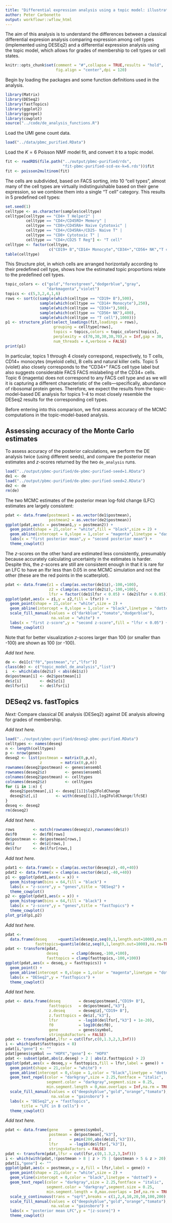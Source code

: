 ```yaml
---
title: "Differential expression analysis using a topic model: illustration in mixture of FACS-purified PBMC data"
author: Peter Carbonetto
output: workflowr::wflow_html
---
```


The aim of this analysis is to understand the differences between a
classical differential expresion analysis comparing expression among
cell types (implemented using DESEq2) and a differential expression
analysis using the topic model, which allows for grades of membership
to cell types or cell states.

```r
knitr::opts_chunk$set(comment = "#",collapse = TRUE,results = "hold",
                      fig.align = "center",dpi = 120)
```

Begin by loading the packages and some function definitions used in
the analysis.

```r
library(Matrix)
library(DESeq2)
library(fastTopics)
library(ggplot2)
library(ggrepel)
library(cowplot)
source("../code/de_analysis_functions.R")
```

Load the UMI gene count data.

```r
load("../data/pbmc_purified.RData")
```

Load the $K = 6$ Poisson NMF model fit, and convert it to a
topic model.

```r
fit <- readRDS(file.path("../output/pbmc-purified/rds",
                         "fit-pbmc-purified-scd-ex-k=6.rds"))$fit
fit <- poisson2multinom(fit)
```

The cells are subdivided, based on FACS sorting, into 10 "cell types",
almost many of the cell types are virtually indistinguishable based on
their gene expression, so we combine them into a single "T cell"
category. This results in 5 predefined cell types:

```r
set.seed(1)
celltype <- as.character(samples$celltype)
celltype[celltype == "CD4+ T Helper2" |
         celltype == "CD4+/CD45RO+ Memory" |
         celltype == "CD8+/CD45RA+ Naive Cytotoxic" |
         celltype == "CD4+/CD45RA+/CD25- Naive T" |
         celltype == "CD8+ Cytotoxic T" |
         celltype == "CD4+/CD25 T Reg"] <- "T cell"
celltype <- factor(celltype,
                   c("CD19+ B","CD14+ Monocyte","CD34+","CD56+ NK","T cell"))
table(celltype)
```

This Structure plot, in which cells are arranged horizontally
according to their predefined cell type, shows how the estimated topic
proportions relate to the predefined cell types.

```r
topic_colors <- c("gold","forestgreen","dodgerblue","gray",
                  "darkmagenta","violet")
topics <- c(5,3,2,4,1,6)
rows <- sort(c(sample(which(celltype == "CD19+ B"),500),
               sample(which(celltype == "CD14+ Monocyte"),250),
               sample(which(celltype == "CD34+"),500),
               sample(which(celltype == "CD56+ NK"),400),
               sample(which(celltype == "T cell"),1000)))
p1 <- structure_plot(select_loadings(fit,loadings = rows),
                     grouping = celltype[rows],
                     topics = topics,colors = topic_colors[topics],
   	  			     perplexity = c(70,30,30,30,70),n = Inf,gap = 30,
					 num_threads = 4,verbose = FALSE)
print(p1)
```

In particular, topics 1 through 4 closely correspond, respectively, to
T cells, CD14+ monocytes (myeloid cells), B cells and natural killer
cells. Topic 5 (violet) also closely corresponds to the "CD34+" FACS
cell type label but also suggests considerable FACS FACS mislabeling
of the CD34+ cells. Topic 6 (magenta) does not correspond to any FACS
cell type and as we will it is capturing a different characteristic of
the cells---specifically, abundance of ribosomal protein genes.
Therefore, we expect the results from the topic-model-based DE
analysis for topics 1--4 to most closely resemble the DESeq2 results
for the corresponding cell types.

Before entering into this comparison, we first assess accuracy of the
MCMC computations in the topic-model-based analysis.

Assessing accuracy of the Monte Carlo estimates
-----------------------------------------------

To assess accuracy of the posterior calculations, we perform the DE
analysis twice (using different seeds), and compare the posterior mean
estimates and *z*-scores returned by the two `de_analysis` runs.

```r
load("../output/pbmc-purified/de-pbmc-purified-seed=1.RData")
de1 <- de
load("../output/pbmc-purified/de-pbmc-purified-seed=2.RData")
de2 <- de
rm(de)
```

The two MCMC estimates of the posterior mean log-fold change (LFC)
estimates are largely consistent:

```r
pdat <- data.frame(postmean1 = as.vector(de1$postmean),
                   postmean2 = as.vector(de2$postmean))
ggplot(pdat,aes(x = postmean1,y = postmean2)) +
  geom_point(shape = 21,color = "white",fill = "black",size = 2) +
  geom_abline(intercept = 0,slope = 1,color = "magenta",linetype = "dashed") +
  labs(x = "first posterior mean",y = "second posterior mean") +
  theme_cowplot()
```

The $z$-scores on the other hand are estimated less consistently,
presumably because accurately calculating uncertainty in the estimates
is harder. Despite this, the $z$-scores are still are consistent
enough in that it is rare for an LFC to have an lfsr less than 0.05 in
one MCMC simulation and not the other (these are the red points in the
scatterplot).

```r
pdat <- data.frame(z1 = clamp(as.vector(de1$z),-100,+100),
                   z2 = clamp(as.vector(de2$z),-100,+100),
				   lfsr = factor((de1$lfsr < 0.05) + (de2$lfsr < 0.05)))
ggplot(pdat,aes(x = z1,y = z2,fill = lfsr)) +
  geom_point(shape = 21,color = "white",size = 2) +
  geom_abline(intercept = 0,slope = 1,color = "black",linetype = "dotted") +
  scale_fill_manual(values = c("darkblue","tomato","dodgerblue"),
                    na.value = "white") +
  labs(x = "first z-score",y = "second z-score",fill = "lfsr < 0.05") +
  theme_cowplot()
```

Note that for better visualization $z$-scores larger than 100 (or
smaller than -100) are shown as 100 (or -100).

*Add text here.*

```r
de <- de1[c("f0","postmean","z","lfsr")]
class(de) <- c("topic_model_de_analysis","list")
i  <- which(abs(de2$z) < abs(de1$z))
de$postmean[i] <- de2$postmean[i]
de$z[i]        <- de2$z[i]
de$lfsr[i]     <- de$lfsr[i]
```

DESeq2 vs. fastTopics
---------------------

*Next:* Compare classical DE analysis (DESeq2) against DE analysis
allowing for grades of membership.

*Add text here.*

```r
load("../output/pbmc-purified/deseq2-pbmc-purified.RData")
celltypes <- names(deseq)
n <- length(celltypes)
p <- nrow(genes)
deseq2 <- list(postmean = matrix(0,p,n),
               z        = matrix(0,p,n))
rownames(deseq2$postmean) <- genes$ensembl
rownames(deseq2$z)        <- genes$ensembl
colnames(deseq2$postmean) <- celltypes
colnames(deseq2$z)        <- celltypes
for (i in 1:n) {
  deseq2$postmean[,i] <- deseq[[i]]$log2FoldChange
  deseq2$z[,i]        <- with(deseq[[i]],log2FoldChange/lfcSE)
}
deseq <- deseq2
rm(deseq2)
```

*Add text here.*

```r
rows        <- match(rownames(deseq$z),rownames(de$z))
de$f0       <- de$f0[rows]
de$postmean <- de$postmean[rows,]
de$z        <- de$z[rows,]
de$lfsr     <- de$lfsr[rows,]
```

*Add text here.*

```r
pdat1 <- data.frame(x = clamp(as.vector(deseq$z),-40,+40))
pdat2 <- data.frame(x = clamp(as.vector(de$z),-40,+40))
p1 <- ggplot(pdat1,aes(x = x)) +
  geom_histogram(bins = 64,fill = "black") +
  labs(x = "z-score",y = "genes",title = "DESeq2") +
  theme_cowplot()
p2 <- ggplot(pdat1,aes(x = x)) +
  geom_histogram(bins = 64,fill = "black") +
  labs(x = "z-score",y = "genes",title = "fastTopics") +
  theme_cowplot()
plot_grid(p1,p2)
```

*Add text here.*

```r
pdat <-
  data.frame(deseq     =quantile(deseq$z,seq(0,1,length.out=1000),na.rm=TRUE),
             fasttopics=quantile(de$z,seq(0,1,length.out=1000),na.rm=TRUE))
pdat <- transform(pdat,
                  deseq      = clamp(deseq,-100,+100),
                  fasttopics = clamp(fasttopics,-100,+100))
ggplot(pdat,aes(x = deseq,y = fasttopics)) +
  geom_point() +
  geom_abline(intercept = 0,slope = 1,color = "magenta",linetype = "dotted") +
  labs(x = "DESeq2",y = "fastTopics") +
  theme_cowplot()
```

*Add text here.*

```r
pdat <- data.frame(deseq        = deseq$postmean[,"CD19+ B"],
                   fasttopics   = de$postmean[,"k3"],
				   z.deseq      = deseq$z[,"CD19+ B"],
				   z.fasttopics = de$z[,"k3"],
				   lfsr         = -log10(de$lfsr[,"k3"] + 1e-20),
                   f0           = log10(de$f0),
                   gene         = genes$symbol,
				   stringsAsFactors = FALSE)
pdat <- transform(pdat,lfsr = cut(lfsr,c(0,1.3,2,3,Inf)))
i <- which(pdat$fasttopics < 8)
pdat[i,"gene"] <- ""
pdat[genes$symbol == "HOPX","gene"] <- "HOPX"
pdat <- subset(pdat,abs(z.deseq) > 2 | abs(z.fasttopics) > 2)
ggplot(pdat,aes(x = deseq,y = fasttopics,fill = lfsr,label = gene)) +
  geom_point(shape = 21,color = "white") +
  geom_abline(intercept = 0,slope = 1,color = "black",linetype = "dotted") +
  geom_text_repel(color = "darkgray",size = 2.25,fontface = "italic",
                  segment.color = "darkgray",segment.size = 0.25,
                  min.segment.length = 0,max.overlaps = Inf,na.rm = TRUE) +
  scale_fill_manual(values = c("deepskyblue","gold","orange","tomato"),
                    na.value = "gainsboro") +
  labs(x = "DESeq2",y = "fastTopics",
       title = "LFC in B cells") +
  theme_cowplot()
```

*Add text here.*

```r
pdat <- data.frame(gene     = genes$symbol,
                   postmean = de$postmean[,"k3"],
                   z        = pmin(200,abs(de$z[,"k3"])),
				   lfsr     = -log10(de$lfsr[,"k3"]),
				   stringsAsFactors = FALSE)
pdat <- transform(pdat,lfsr = cut(lfsr,c(0,1.3,2,3,Inf)))
i <- which(with(pdat,!(postmean > 8 | z > 75 | (postmean > 5 & z > 20))))
pdat[i,"gene"] <- ""
ggplot(pdat,aes(x = postmean,y = z,fill = lfsr,label = gene)) +
  geom_point(shape = 21,color = "white",size = 2) +
  geom_vline(xintercept = 0,color = "black",linetype = "dotted") +
  geom_text_repel(color = "darkgray",size = 2.25,fontface = "italic",
                  segment.color = "darkgray",segment.size = 0.25,
                  min.segment.length = 0,max.overlaps = Inf,na.rm = TRUE) +
  scale_y_continuous(trans = "sqrt",breaks = c(1,2,4,10,20,50,100,200)) +
  scale_fill_manual(values = c("deepskyblue","gold","orange","tomato"),
                    na.value = "gainsboro") +
  labs(x = "posterior mean LFC",y = "|z-score|") +
  theme_cowplot()
```

